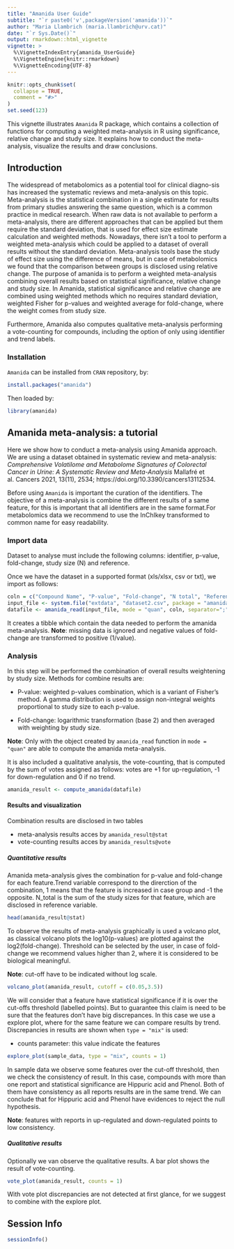 ```yaml
---
title: "Amanida User Guide"
subtitle: "`r paste0('v',packageVersion('amanida'))`"
author: "Maria Llambrich (maria.llambrich@urv.cat)"
date: "`r Sys.Date()`"
output: rmarkdown::html_vignette
vignette: >
  %\VignetteIndexEntry{amanida_UserGuide}
  %\VignetteEngine{knitr::rmarkdown}
  %\VignetteEncoding{UTF-8}
---
```


```r
knitr::opts_chunk$set(
  collapse = TRUE,
  comment = "#>"
)
set.seed(123)
```

This vignette illustrates `Amanida` R package, which contains a collection of functions for computing a weighted meta-analysis in R using significance, relative change and study size. It explains how to conduct the meta-analysis, visualize the results and draw conclusions. 

## Introduction

The widespread of metabolomics as a potential tool for clinical diagno-sis has increased the systematic reviews and meta-analysis on this topic. Meta-analysis is the statistical combination in a single estimate for results from primary studies answering the same question, which is a common practice in medical research. When raw data is not available to perform a meta-analysis, there are different approaches that can be applied but them require the standard deviation, that is used for effect size estimate calculation and weighted methods. Nowadays, there isn’t a tool to perform a weighted meta-analysis which could be applied to a dataset of overall results without the standard deviation. Meta-analysis tools base the study of effect size using the difference of means, but in case of metabolomics we found that the comparison between groups is disclosed using relative change. The purpose of amanida is to perform a weighted meta-analysis combining overall results based on statistical significance, relative change and study size. In Amanida, statistical significance and relative change are combined using weighted methods which no requires standard deviation, weighted Fisher for p-values and weighted average for fold-change, where the weight comes from study size.     

Furthermore, Amanida also computes qualitative meta-analysis performing a vote-counting for compounds, including the option of only using identifier and trend labels.

### Installation

`Amanida` can be installed from `CRAN` repository, by:

```r
install.packages("amanida")
```

Then loaded by:

```r
library(amanida)
```

## Amanida meta-analysis: a tutorial

Here we show how to conduct a meta-analysis using Amanida approach. We are using a dataset obtained in systematic review and meta-analysis: *Comprehensive Volatilome and Metabolome Signatures of Colorectal Cancer in Urine: A Systematic Review and Meta-Analysis* Mallafré et al. Cancers 2021, 13(11), 2534; https://doi.org/10.3390/cancers13112534.

Before using `Amanida` is important the curation of the identifiers. The objective of a meta-analysis is combine the different results of a same feature, for this is important that all identifiers are in the same format.For metabolomics data we recommend to use the InChIkey transformed to common name for easy readability. 

### Import data

Dataset to analyse must include the following columns: identifier, p-value, fold-change, study size (N) and reference.

Once we have the dataset in a supported format (xls/xlsx, csv or txt), we import as follows:

```r
coln = c("Compound Name", "P-value", "Fold-change", "N total", "References")
input_file <- system.file("extdata", "dataset2.csv", package = "amanida")
datafile <- amanida_read(input_file, mode = "quan", coln, separator=";")
```

It creates a tibble which contain the data needed to perform the amanida meta-analysis. 
**Note**: missing data is ignored and negative values of fold-change are transformed to positive (1/value).

### Analysis

In this step will be performed the combination of overall results weightening by study size. Methods for combine results are:

* P-value: weighted p-values combination, which is a variant of Fisher’s method. A gamma distribution is used to assign non-integral weights proportional to study size to each p-value.

* Fold-change: logarithmic transformation (base 2) and then averaged with weighting by study size. 


**Note**: Only with the object created by `amanida_read` function in `mode = "quan"` are able to compute the amanida meta-analysis. 

It is also included a qualitative analysis, the vote-counting, that is computed by the sum of votes assigned as follows: votes are +1 for up-regulation, -1 for down-regulation and 0 if no trend.

```r
amanida_result <- compute_amanida(datafile)
```

#### Results and visualization

Combination results are disclosed in two tables

* meta-analysis results acces by `amanida_result@stat`
* vote-counting results acces by `amanida_results@vote`

##### Quantitative results

Amanida meta-analysis gives the combination for p-value and fold-change for each feature.Trend variable correspond to the direrction of the combination, 1 means that the feature is increased in case group and -1 the opposite. N_total is the sum of the study sizes for that feature, which are disclosed in reference variable. 

```r
head(amanida_result@stat)
```

To observe the results of meta-analysis graphically is used a volcano plot, as classical volcano plots the log10(p-values) are plotted against the log2(fold-change). Threshold can be selected by the user, in case of fold-change we recommend values higher than 2, where it is considered to be biological meaningful. 

**Note**: cut-off have to be indicated without log scale.

```r
volcano_plot(amanida_result, cutoff = c(0.05,3.5))
```

We will consider that a feature have statistical significance if it is over the cut-offs threshold (labelled points). But to guarantee this claim is need to be sure that the features don't have big discrepances. In this case we use a explore plot, where for the same feature we can compare results by trend. Discrepancies in results are shown when `type = "mix"` is used:

* counts parameter: this value indicate the features

```r
explore_plot(sample_data, type = "mix", counts = 1)
```

In sample data we observe some features over the cut-off threshold, then we check the consistency of result. In this case, compounds with more than one report and statistical significance are Hippuric acid and Phenol. Both of them have consistency as all reports results are in the same trend. We can conclude that for Hippuric acid and Phenol have evidences to reject the null hypothesis.  

**Note**: features with reports in up-regulated and down-regulated points to low consistency. 

##### Qualitative results

Optionally we van observe the qualitative results. A bar plot shows the result of vote-counting.

```r
vote_plot(amanida_result, counts = 1)
```

With vote plot discrepancies are not detected at first glance, for we suggest to combine with the explore plot. 

## Session Info

```r
sessionInfo()
```

